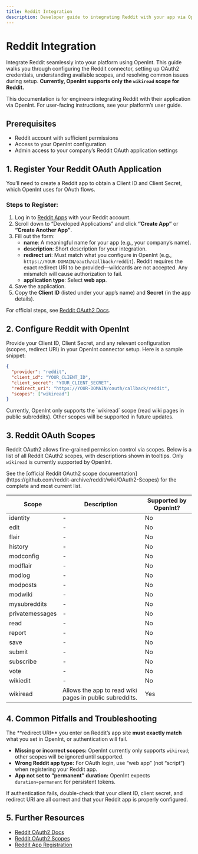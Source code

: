 ```yaml
---
title: Reddit Integration
description: Developer guide to integrating Reddit with your app via OpenInt. Includes OAuth app registration, supported scopes, and troubleshooting.
---
```


# Reddit Integration

Integrate Reddit seamlessly into your platform using OpenInt. This guide walks you through configuring the Reddit connector, setting up OAuth2 credentials, understanding available scopes, and resolving common issues during setup. **Currently, OpenInt supports only the `wikiread` scope for Reddit.**

<Info>
This documentation is for engineers integrating Reddit with their application via OpenInt. For user-facing instructions, see your platform’s user guide.
</Info>

## Prerequisites

- Reddit account with sufficient permissions
- Access to your OpenInt configuration
- Admin access to your company’s Reddit OAuth application settings

## 1. Register Your Reddit OAuth Application

You’ll need to create a Reddit app to obtain a Client ID and Client Secret, which OpenInt uses for OAuth flows.

### Steps to Register:

1. Log in to [Reddit Apps](https://www.reddit.com/prefs/apps) with your Reddit account.
2. Scroll down to “Developed Applications” and click **“Create App”** or **“Create Another App”**.
3. Fill out the form:
   - **name**: A meaningful name for your app (e.g., your company’s name).
   - **description**: Short description for your integration.
   - **redirect uri**: Must match what you configure in OpenInt (e.g., `https://YOUR-DOMAIN/oauth/callback/reddit`). 
     <Tip>Reddit requires the exact redirect URI to be provided—wildcards are not accepted. Any mismatch will cause authorization to fail.</Tip>
   - **application type**: Select **web app**.
4. Save the application.
5. Copy the **Client ID** (listed under your app’s name) and **Secret** (in the app details).

For official steps, see [Reddit OAuth2 Docs](https://github.com/reddit-archive/reddit/wiki/OAuth2).

## 2. Configure Reddit with OpenInt

Provide your Client ID, Client Secret, and any relevant configuration (scopes, redirect URI) in your OpenInt connector setup. Here is a sample snippet:

```json
{
  "provider": "reddit",
  "client_id": "YOUR_CLIENT_ID",
  "client_secret": "YOUR_CLIENT_SECRET",
  "redirect_uri": "https://YOUR-DOMAIN/oauth/callback/reddit",
  "scopes": ["wikiread"]
}
```
<Info>
Currently, OpenInt only supports the `wikiread` scope (read wiki pages in public subreddits). Other scopes will be supported in future updates.
</Info>

## 3. Reddit OAuth Scopes

Reddit OAuth2 allows fine-grained permission control via scopes. Below is a list of all Reddit OAuth2 scopes, with descriptions shown in tooltips. Only `wikiread` is currently supported by OpenInt.

<Info>
See the [official Reddit OAuth2 scope documentation](https://github.com/reddit-archive/reddit/wiki/OAuth2-Scopes) for the complete and most current list.
</Info>

| Scope                         | Description                                                                                               | Supported by OpenInt? |
|-------------------------------|----------------------------------------------------------------------------------------------------------|-----------------------|
| <Tooltip tip="Access your Reddit username and signup date, karma, trophies, and other public info shown on your profile">identity</Tooltip> | -                                                                                                | No                    |
| <Tooltip tip="Edit and delete your comments and submissions">edit</Tooltip>                              | -                                                                                                | No                    |
| <Tooltip tip="Select and edit your user flair in subreddits">flair</Tooltip>                            | -                                                                                                | No                    |
| <Tooltip tip="Access your voting history and comments/submissions you've hidden/saved">history</Tooltip>     | -                                                                                                | No                    |
| <Tooltip tip="Manage moderator configuration for subreddits you moderate (flair, settings, etc.)">modconfig</Tooltip> | -                                                                                                | No                    |
| <Tooltip tip="Manage user flair in subreddits you moderate">modflair</Tooltip>                            | -                                                                                                | No                    |
| <Tooltip tip="Access moderation logs for subreddits you moderate">modlog</Tooltip>                        | -                                                                                                | No                    |
| <Tooltip tip="Approve, remove, mark NSFW, and distinguish content in subreddits you moderate">modposts</Tooltip> | -                                                                                                | No                    |
| <Tooltip tip="Modify wiki pages in subreddits you moderate">modwiki</Tooltip>                            | -                                                                                                | No                    |
| <Tooltip tip="Access the list of subreddits you moderate, contribute to, and subscribe to">mysubreddits</Tooltip>  | -                                                                                                | No                    |
| <Tooltip tip="Read and send private messages">privatemessages</Tooltip>                                    | -                                                                                                | No                    |
| <Tooltip tip="Access posts and comments through your account (required for most read operations)">read</Tooltip>     | -                                                                                                | No                    |
| <Tooltip tip="Report content for rules violations">report</Tooltip>                                       | -                                                                                                | No                    |
| <Tooltip tip="Save and unsave comments and submissions">save</Tooltip>                                    | -                                                                                                | No                    |
| <Tooltip tip="Submit links and comments from your account">submit</Tooltip>                              | -                                                                                                | No                    |
| <Tooltip tip="Manage your subreddit subscriptions">subscribe</Tooltip>                                   | -                                                                                                | No                    |
| <Tooltip tip="Submit and change votes on comments and submissions">vote</Tooltip>                        | -                                                                                                | No                    |
| <Tooltip tip="Edit wiki pages in subreddits you have access to">wikiedit</Tooltip>                       | -                                                                                                | No                    |
| <Tooltip tip="Read wiki pages in public subreddits">wikiread</Tooltip>                                   | Allows the app to read wiki pages in public subreddits.                                          | Yes                   |

## 4. Common Pitfalls and Troubleshooting

<Warning>
The **redirect URI** you enter on Reddit’s app site <strong>must exactly match</strong> what you set in OpenInt, or authentication will fail.
</Warning>

- **Missing or incorrect scopes:** OpenInt currently only supports `wikiread`; other scopes will be ignored until supported.
- **Wrong Reddit app type:** For OAuth login, use “web app” (not “script”) when registering your Reddit app.
- **App not set to “permanent” duration:** OpenInt expects `duration=permanent` for persistent tokens.

<Tip>
If authentication fails, double-check that your client ID, client secret, and redirect URI are all correct and that your Reddit app is properly configured.
</Tip>

## 5. Further Resources

- [Reddit OAuth2 Docs](https://github.com/reddit-archive/reddit/wiki/OAuth2)
- [Reddit OAuth2 Scopes](https://github.com/reddit-archive/reddit/wiki/OAuth2-Scopes)
- [Reddit App Registration](https://www.reddit.com/prefs/apps)